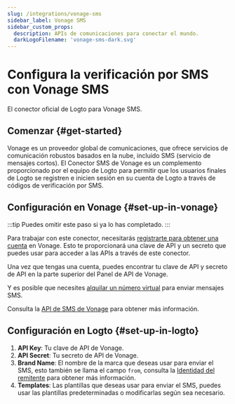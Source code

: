 ```yaml
---
slug: /integrations/vonage-sms
sidebar_label: Vonage SMS
sidebar_custom_props:
  description: APIs de comunicaciones para conectar el mundo.
  darkLogoFilename: 'vonage-sms-dark.svg'
---
```



# Configura la verificación por SMS con Vonage SMS

El conector oficial de Logto para Vonage SMS.

<GuideTip />

## Comenzar \{#get-started}

Vonage es un proveedor global de comunicaciones, que ofrece servicios de comunicación robustos basados en la nube, incluido SMS (servicio de mensajes cortos). El Conector SMS de Vonage es un complemento proporcionado por el equipo de Logto para permitir que los usuarios finales de Logto se registren e inicien sesión en su cuenta de Logto a través de códigos de verificación por SMS.

## Configuración en Vonage \{#set-up-in-vonage}

:::tip
Puedes omitir este paso si ya lo has completado.
:::

Para trabajar con este conector, necesitarás [registrarte para obtener una cuenta](https://developer.vonage.com/en/account/guides/dashboard-management#create-and-configure-a-vonage-account) en Vonage. Esto te proporcionará una clave de API y un secreto que puedes usar para acceder a las APIs a través de este conector.

Una vez que tengas una cuenta, puedes encontrar tu clave de API y secreto de API en la parte superior del Panel de API de Vonage.

Y es posible que necesites [alquilar un número virtual](https://developer.vonage.com/en/numbers/guides/number-management#rent-a-virtual-number) para enviar mensajes SMS.

Consulta la [API de SMS de Vonage](https://developer.vonage.com/en/messaging/sms/overview) para obtener más información.

## Configuración en Logto \{#set-up-in-logto}

1. **API Key**: Tu clave de API de Vonage.
2. **API Secret**: Tu secreto de API de Vonage.
3. **Brand Name**: El nombre de la marca que deseas usar para enviar el SMS, esto también se llama el campo `from`, consulta la [Identidad del remitente](https://developer.vonage.com/en/messaging/sms/guides/custom-sender-id) para obtener más información.
4. **Templates**: Las plantillas que deseas usar para enviar el SMS, puedes usar las plantillas predeterminadas o modificarlas según sea necesario.
